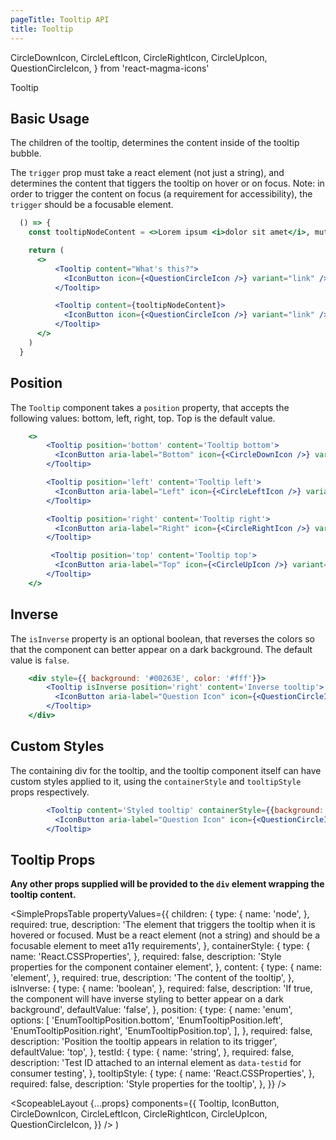 ```yaml
---
pageTitle: Tooltip API
title: Tooltip
---
```


  CircleDownIcon,
  CircleLeftIcon,
  CircleRightIcon,
  CircleUpIcon,
  QuestionCircleIcon,
} from 'react-magma-icons'

<DocsHeading to="/design/tooltips/" type="design">
  Tooltip
</DocsHeading>

## Basic Usage

The children of the tooltip, determines the content inside of the tooltip bubble.

The `trigger` prop must take a react element (not just a string), and determines the content that tiggers the tooltip on hover or on focus. Note: in order to trigger the content on focus (a requirement for accessibility), the `trigger` should be a focusable element.

```.jsx
  () => {
    const tooltipNodeContent = <>Lorem ipsum <i>dolor sit amet</i>, mutat utroque. Vel molestie invidunt dissentiet no, ut vim iriure.</>

    return (
      <>
          <Tooltip content="What's this?">
            <IconButton icon={<QuestionCircleIcon />} variant="link" />
          </Tooltip>

          <Tooltip content={tooltipNodeContent}>
            <IconButton icon={<QuestionCircleIcon />} variant="link" />
          </Tooltip>
      </>
    )
  }
```

## Position

The `Tooltip` component takes a `position` property, that accepts the following values: bottom, left, right, top. Top is the default value.

```.jsx
    <>
        <Tooltip position='bottom' content='Tooltip bottom'>
          <IconButton aria-label="Bottom" icon={<CircleDownIcon />} variant="link" />
        </Tooltip>

        <Tooltip position='left' content='Tooltip left'>
          <IconButton aria-label="Left" icon={<CircleLeftIcon />} variant="link" />
        </Tooltip>

        <Tooltip position='right' content='Tooltip right'>
          <IconButton aria-label="Right" icon={<CircleRightIcon />} variant="link" />
        </Tooltip>

         <Tooltip position='top' content='Tooltip top'>
          <IconButton aria-label="Top" icon={<CircleUpIcon />} variant="link" />
        </Tooltip>
    </>
```

## Inverse

The `isInverse` property is an optional boolean, that reverses the colors so that the component can better appear on a dark background.
The default value is `false`.

```.jsx
    <div style={{ background: '#00263E', color: '#fff'}}>
        <Tooltip isInverse position='right' content='Inverse tooltip'>
          <IconButton aria-label="Question Icon" icon={<QuestionCircleIcon />} isInverse variant="link" />
        </Tooltip>
    </div>
```

## Custom Styles

The containing div for the tooltip, and the tooltip component itself can have custom styles applied to it, using the `containerStyle` and `tooltipStyle` props respectively.

```.jsx
        <Tooltip content='Styled tooltip' containerStyle={{background: 'pink', padding: '10px' }} tooltipStyle={{ border: '1px solid red', background: 'yellow', color: 'black', padding: '10px' }}>
          <IconButton aria-label="Question Icon" icon={<QuestionCircleIcon />} variant="link" />
        </Tooltip>
```

## Tooltip Props

**Any other props supplied will be provided to the `div` element wrapping the tooltip content.**

<SimplePropsTable
  propertyValues={{
    children: {
      type: {
        name: 'node',
      },
      required: true,
      description:
        'The element that triggers the tooltip when it is hovered or focused.  Must be a react element (not a string) and should be a focusable element to meet a11y requirements',
    },
    containerStyle: {
      type: {
        name: 'React.CSSProperties',
      },
      required: false,
      description: 'Style properties for the component container element',
    },
    content: {
      type: {
        name: 'element',
      },
      required: true,
      description: 'The content of the tooltip',
    },
    isInverse: {
      type: {
        name: 'boolean',
      },
      required: false,
      description:
        'If true, the component will have inverse styling to better appear on a dark background',
      defaultValue: 'false',
    },
    position: {
      type: {
        name: 'enum',
        options: [
          'EnumTooltipPosition.bottom',
          'EnumTooltipPosition.left',
          'EnumTooltipPosition.right',
          'EnumTooltipPosition.top',
        ],
      },
      required: false,
      description: 'Position the tooltip appears in relation to its trigger',
      defaultValue: 'top',
    },
    testId: {
      type: {
        name: 'string',
      },
      required: false,
      description:
        'Test ID attached to an internal element as `data-testid` for consumer testing',
    },
    tooltipStyle: {
      type: {
        name: 'React.CSSProperties',
      },
      required: false,
      description: 'Style properties for the tooltip',
    },
  }}
/>

  <ScopeableLayout
    {...props}
    components={{
      Tooltip,
      IconButton,
      CircleDownIcon,
      CircleLeftIcon,
      CircleRightIcon,
      CircleUpIcon,
      QuestionCircleIcon,
    }}
  />
)
